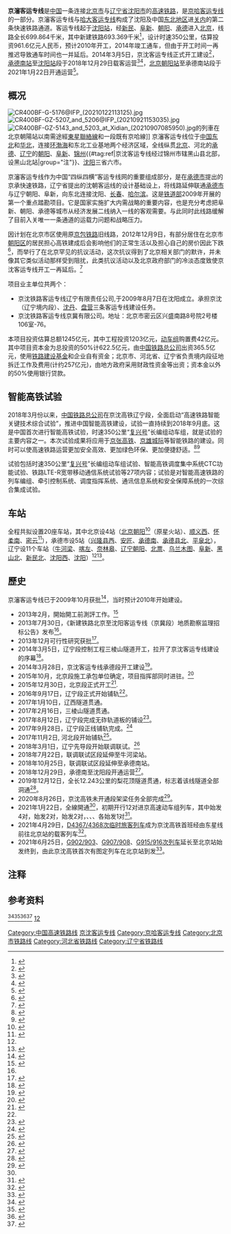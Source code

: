 {{Infobox rail system-route
|rail_name= 京沈客运专线
|other_name=京哈高速铁路北京至沈阳段
|name_bgcolor=
|banner_color=blue
|sec_banner_color=
|third_banner_color=
|logo_filename=
|image_width= 250px
|logo_bgcolor=
|logo_note=
|image=CRH380AM-0204 at Beinianfeng (20201027150405).jpg
|imagesize=
|caption=参与京哈高速线京承段联调联试的[[中国铁路高速综合检测列车#CRH380AM-0204|CRH380AM-0204]]驶经北京市[[怀柔区|怀柔区]][[杨宋镇|杨宋镇]]北年丰村
|system_map= Beijing-Shenyang Railroad.svg
|mapimage_width= 300px
|map_bgcolor=
|locale= {{PRC}}<br />[[北京市|北京市]]、[[河北省|河北省]]、[[辽宁省|辽宁省]]
|service_type= [[高速铁路|高速铁路]]
|network=
|start=
|open_operation=
|begin_operation=[[承德南站|承德南站]]-[[沈阳站|沈阳站]]：2018年12月29日;<br />[[北京朝阳站|北京朝阳站]]-[[承德南站|承德南站]]：2021年1月22日
|end_operation=
|operation_note=
|system_length= 699.864公里
|length_in_operation=
|total_length=
|line_title= 线路
|lines= 2（[[双线铁路|复线铁路]]）
|stations= 20个
|route_title=
|main_route=
|secondary_route=
|branch_route=
|standard= [[客运专线|客运专线]]
|main_stations= [[北京朝阳站|北京朝阳站]]、[[沈阳站|沈阳站]]
|ridership=
|fleet_size=
|max_speed= 350km/h
|track_gauge= 1435毫米 4尺8 1⁄2寸（[[标准轨|标准轨]]）
|min_radius= 7000米
|max_grade= 20‰
|distance_between_mainlines= 5.0米
|block_signal= [[自动闭塞|自动闭塞]]
|engine= 
|rollingstock = [[和谐号CRH380B型电力动车组|CRH380BG]]、[[复兴号CR400AF型电力动车组|CR400AF-G]]、[[复兴号CR400BF型电力动车组|CR400BF-G]]、[[复兴号CR400BF型电力动车组|CR400BF-GZ]]等
|depot=
|operator=[[北京局集团|北京局集团]]、[[沈阳局集团|沈阳局集团]]
|franchise=
|hq=
|key_person=
|website=
|collapsed=
|route_map={{京沈客运专线RDT}}
}}

'''京瀋客运专线'''是[[中国|中国]]一条连接[[北京市|北京市]]与[[辽宁省|辽宁省]][[沈阳市|沈阳市]]的[[高速铁路|高速铁路]]，是[[京哈客运专线|京哈客运专线]]的一部分。京瀋客运专线与[[哈大客运专线|哈大客运专线]]构成了沈阳及中国[[东北地区|东北地区]]进[[汉地#清代至民國|关内]]的第二条快速铁路通道。客运专线起于[[沈阳站|沈阳站]]，经[[新民|新民]]、[[阜新|阜新]]、[[朝阳市|朝阳]]、[[承德|承德]]进入[[北京|北京]]，线路全长699.864千米，其中新建铁路693.369千米<ref name="xinhuanet21558304">{{cite web |url=http://www.bj.xinhuanet.com/bjpd_sdzx/2010-12/06/content_21558304.htm |title=京沈客运专线在京设五站点 最快2014年通车 |publisher=新华网 |date=2010-12-06 |accessdate=2010-12-06 |deadurl=yes |archiveurl=https://web.archive.org/web/20121028193806/http://www.bj.xinhuanet.com/bjpd_sdzx/2010-12/06/content_21558304.htm |archivedate=2012-10-28 }}</ref>，设计时速350公里，估算投资961.6亿元人民币，预计2010年开工，2014年竣工通车，但由于开工时间一再推迟导致通车时间也一并延后。2014年3月5日，京沈客运专线正式开工建设<ref>{{cite news|url=http://crh.gaotie.cn/jingshen/2014-05-07/157855.html|title=北京至沈阳铁路客运专线开建|publisher=高铁网|date=2014-05-07|accessdate=2014-05-08|archive-date=2014-05-08|archive-url=https://web.archive.org/web/20140508043113/http://crh.gaotie.cn/jingshen/2014-05-07/157855.html|dead-url=no}}</ref>，[[承德南站|承德南站]]至[[沈阳站|沈阳站]]段于2018年12月29日载客运营<ref name="people">{{cite news|url=http://politics.people.com.cn/n1/2016/0918/c1001-28719622.html|title=京沈高铁辽宁段开始铺轨|publisher=经济日报|date=2016年9月18日|accessdate=2016年9月18日|archive-date=2020年5月31日|archive-url=https://web.archive.org/web/20200531001154/http://politics.people.com.cn/n1/2016/0918/c1001-28719622.html|dead-url=no}}</ref><ref>{{Cite news|url=https://mp.weixin.qq.com/s/rVmtwszI4Gbw6JCTwDWlvQ|title=2019年1月5日京沈高铁承德至沈阳段正式开通运营！|author=|date=|work=世界轨道交通资讯网|accessdate=2018-12-03|archive-date=2021-02-15|archive-url=https://web.archive.org/web/20210215174322/https://mp.weixin.qq.com/s/rVmtwszI4Gbw6JCTwDWlvQ}}</ref>，[[北京朝阳站|北京朝阳站]]至承德南站段于2021年1月22日开通运营<ref name=nen>{{cite web|url=http://liaoning.nen.com.cn/system/2021/01/22/021086706.shtml|title=京沈高铁今日开通|date=2021-01-22|accessdate=2021-01-22|archive-date=2021-01-24|archive-url=https://web.archive.org/web/20210124120118/http://liaoning.nen.com.cn/system/2021/01/22/021086706.shtml|dead-url=no}}</ref>。

== 概况 ==
[[File:CR400BF-G-5176@IFP_(20210122113125).jpg|thumb]]
[[File:CR400BF-GZ-5207_and_5206@IFP_(20210921153035).jpg|thumb]]
[[File:CR400BF-GZ-5143_and_5203_at_Xidian_(20210907085950).jpg|thumb]]的列車在北京朝陽站以南需途經[[雙沙鐵路|東星聯絡線]]和一段既有京哈線]]
京瀋客运专线位于[[中国|中国]][[东北地区|东北]]和[[华北地区|华北]]，连接[[环渤海经济圈|环渤海]]和东北工业基地两个经济区域，全线纵贯[[北京市|北京]]、河北的[[承德市|承德]]、[[辽宁省|辽宁]]的[[朝阳市|朝阳]]、[[阜新市|阜新]]、[[锦州市|锦州]]{{#tag:ref|京沈客运专线经过锦州市辖黑山县北部，设黑山北站|group="注"}}、[[沈阳市|沈阳]]三省六市。

京瀋客运专线作为中国“四纵四横”客运专线网的重要组成部分，是在[[承德市|承德市]]提出的京承快速铁路，辽宁省提出的沈朝客运线的设计基础设上，将线路延伸联通[[承德市|承德市]]与辽宁朝阳、阜新，向东北连接沈阳、[[長春市|长春]]、[[哈爾濱市|哈尔滨]]。这是[[中華人民共和國鐵道部|铁道部]]2009年开展的第一个重点踏勘项目。它是国家实施扩大内需战略的重要内容，也是充分考虑把阜新、朝阳、承德等城市从经济发展二线纳入一线的客观需要。与此同时此线路缓解了目前入关唯一一条通道的运载力问题和战略压力。

因计划在北京市区使用原[[京包铁路|京包铁路]]旧线路，2012年12月9日，有部分居住在北京市[[朝阳区_(北京市)|朝阳区]]的居民担心高铁建成后会影响他们的正常生活以及担心自己的房价因此下跌<ref>{{cite web|url=http://finance.sina.com.cn/china/20130417/005915169144.shtml|title=京沈高铁环评黑幕：同意有礼品不同意就不发卷|publisher=新浪网|accessdate=2015-07-12|archive-date=2021-02-15|archive-url=https://web.archive.org/web/20210215174635/http://finance.sina.com.cn/china/20130417/005915169144.shtml|dead-url=no}}</ref>，而举行了在北京罕见的抗议活动，这次抗议得到了北京相关部门的默许，并未像其它类似活动那样受到阻扰，此类抗议活动以及北京政府部门的冷淡态度致使京沈客运专线开工一再延后。<ref>{{cite web |url=http://www.reuters.com/article/2012/12/09/china-protest-idUSL4N09J0B120121209 |title=Rare Beijing protest takes aim at high speed rail project |date=2012-12-09 |accessdate=2012-12-09 |language=en |archive-date=2015-09-24 |archive-url=https://web.archive.org/web/20150924172508/http://www.reuters.com/article/2012/12/09/china-protest-idUSL4N09J0B120121209 |dead-url=yes }}</ref>

项目业主单位共两个：
*京沈铁路客运专线辽宁有限责任公司,于2009年8月7日在沈阳成立。承担京沈（辽宁境内段）、[[沈丹客运专线|沈丹]]、[[盘营客运专线|盘营]]三条客运专线建设任务。
*京沈铁路客运专线京冀有限公司。地址：北京市密云区兴盛南路8号院2号楼106室-76。

本项目投资估算总额1245亿元，其中工程投资1203亿元，[[动车组|动车组]]购置费42亿元。其中项目资本金为总投资的50%计622.5亿元，由[[中国铁路总公司|中国铁路总公司]]出资365.5亿元，使用[[铁路建设基金|铁路建设基金]]和企业自有资金；北京市、河北省、辽宁省负责境内段征地拆迁工作及费用(计约257亿元)，由地方政府采用财政性资金等出资；资本金以外的50%使用银行贷款。

== 智能高铁试验==
2018年3月份以来，[[中国铁路总公司|中国铁路总公司]]在京沈高铁辽宁段，全面启动“高速铁路智能关键技术综合试验”，推进中国智能高铁建设，试验一直持续到2018年9月底。这是中国首次进行智能高铁试验，时速350公里“[[复兴号电力动车组|复兴号]]”长编组动车组，就是试验的主要内容之一。本次试验成果将应用于[[京张城际铁路|京张高铁]]、[[京雄铁路|京雄城际]]等智能铁路的建设。同时可以使高速铁路运营更加安全高效、更加绿色环保、更加便捷舒适。<ref>{{Cite web|url=https://weibo.com/ttarticle/p/show?id=2309404233022881856336#_0|title=中国首次开展智能高速铁路关键技术综合试验|accessdate=2018-04-26|author=|date=2018-04-26|publisher=|archive-date=2020-05-31|archive-url=https://web.archive.org/web/20200531001008/https://www.weibo.com/ttarticle/p/show?id=2309404233022881856336#_0}}</ref><ref>{{Cite web|url=http://www.peoplerail.com/rail/show-456-377853-1.html|title=铁路总公司高速铁路智能关键技术综合试验暨京沈高速综合试验动员会召开 - 行业 - 人民铁道网 - 中国官方铁路门户|accessdate=2018-04-27|work=www.peoplerail.com|archive-date=2021-02-15|archive-url=https://web.archive.org/web/20210215174729/http://www.peoplerail.com/rail/show-456-377853-1.html|dead-url=no}}</ref>

试验包括时速350公里“[[复兴号电力动车组|复兴号]]”长编组动车组试验、智能高铁调度集中系统CTC功能试验、铁路LTE-R宽带移动通信系统试验等27项内容；试验是对智能高速铁路的列车编组、牵引控制系统、调度指挥系统、通讯信息系统和安全保障系统的一次综合集成试验。

== 车站 ==
全程共拟设置20座车站，其中北京设4站（[[北京朝阳站|北京朝阳]]<ref>{{cite web |author1=人民铁道 |title=端午节国铁集团党组领导同志到雄安站和北京朝阳站检查调研 |url=https://mp.weixin.qq.com/s/6HWy-CsympLhzHzE3ckg-Q |accessdate=2020-06-28 |archive-date=2020-06-30 |archive-url=https://web.archive.org/web/20200630004831/https://mp.weixin.qq.com/s/6HWy-CsympLhzHzE3ckg-Q |dead-url=no }}</ref>（原星火站）、[[顺义西站|顺义西]]、[[怀柔南站|怀柔南]]、[[密云站|密云]]<ref>{{cite web|url=http://www.bcactc.com/home/gcxx/tdzbgg_show.aspx?fid=2421&publicsource=%d6%d0%b9%fa%cc%fa%c2%b7%d7%dc%b9%ab%cb%be|title=新建北京至沈阳铁路客运专线北京段（不含动车运用所）施工监理资格预审公告（代招标公告）|publisher=[[中国铁路总公司|中国铁路总公司]]|date=2015-08-28|accessdate=2015-08-31|archive-date=2020-11-27|archive-url=https://web.archive.org/web/20201127025656/http://www.bcactc.com/home/gcxx/tdzbgg_show.aspx?fid=2421&publicsource=%d6%d0%b9%fa%cc%fa%c2%b7%d7%dc%b9%ab%cb%be}}</ref>），承德市设5站（[[兴隆县西站|兴隆县西]]、[[安匠站|安匠]]、[[承德南站|承德南]]、[[承德县北站|承德县北]]、[[平泉北站|平泉北]]），辽宁设11个车站（[[牛河梁站|牛河梁]]、[[喀左站|喀左]]、[[奈林皋站|奈林皋]]、[[辽宁朝阳站|辽宁朝阳]]、[[北票站|北票]]、[[乌兰木图站|乌兰木图]]、[[阜新站|阜新]]、[[黑山北站|黑山北]]、[[新民北站|新民北]]、[[沈阳西站|沈阳西]]、[[沈阳站|沈阳]]）<ref name="xinhuanet21558304" /><ref name="BJJ01">{{cite web|url=http://www.bcactc.com/home/gcxx/tdzbgg_show.aspx?fid=1040&publicsource=%b1%b1%be%a9%cc%fa%c2%b7%be%d6|publisher=北京市建设工程信息网|date=2013-07-30|accessdate=2013-08-05|title=新建铁路北京至沈阳客运专线（京冀段）地质勘察监理招标公告|archive-date=2020-11-27|archive-url=https://web.archive.org/web/20201127044748/http://www.bcactc.com/home/gcxx/tdzbgg_show.aspx?fid=1040&publicsource=%b1%b1%be%a9%cc%fa%c2%b7%be%d6}}</ref>。

==歷史==
京瀋客运专线已于2009年10月获批<ref>{{cite web |url=http://www.fuxin.gov.cn/center/fxxw/zwyw/2010/01/04/96134.html |title=城市向北百姓目光北移——瞭望玉龙新城 |publisher=中国阜新政府门户网站 |date=2010-01-04 |accessdate=2010-01-05 |deadurl=yes |archiveurl=https://web.archive.org/web/20100829122455/http://www.fuxin.gov.cn/center/fxxw/zwyw/2010/01/04/96134.html |archivedate=2010-08-29 }}</ref>，当时预计2010年开始建设。
*2013年2月，開始開工前測評工作。<ref>{{cite web|url=http://crh.gaotie.cn/jingshen/2013-02-09/61897.html|title=京沈客运专线年内正式开工|publisher=高铁网|accessdate=2013-06-07|archive-date=2013-06-28|archive-url=https://archive.is/20130628082313/http://crh.gaotie.cn/jingshen/2013-02-09/61897.html|dead-url=no}}</ref>
*2013年7月30日，《新建铁路北京至沈阳客运专线（京冀段）地质勘察监理招标公告》发布<ref name="BJJ01" />。
*2013年12月可行性研究获批<ref>{{Cite web |url=http://www.china-railway.com.cn/xwc/tlxw/201312/t20131228_40993.htm |title=中国铁路总公司启动京沈客专施工准备工作 |accessdate=2013-12-28 |archive-date=2013-12-28 |archive-url=https://web.archive.org/web/20131228152513/http://www.china-railway.com.cn/xwc/tlxw/201312/t20131228_40993.htm |dead-url=no }}</ref>。
*2014年3月5日，辽宁段控制工程三棱山隧道开工，拉开了京沈客运专线建设的序幕<ref>{{cite news|url=http://www.ln.chinanews.com/Item/869103.aspx|title=北京至沈阳铁路客运专线开建|publisher=中国新闻网|date=2014-05-04|accessdate=2014-05-09|deadurl=yes|archiveurl=https://web.archive.org/web/20140508170358/http://www.ln.chinanews.com/Item/869103.aspx|archivedate=2014-05-08}}</ref>。
*2014年3月28日，京沈客运专线承德段开工建设<ref>{{cite news|url=http://www.aastocks.com/tc/stocks/analysis/china-hot-topic-content.aspx?id=200000328966&type=17&catg=2|title=京沈客運專線承德段29日開工,承德北京1小時可達|accessdate=2014-03-29|archive-date=2021-02-15|archive-url=https://web.archive.org/web/20210215175021/http://www.aastocks.com/tc/stocks/analysis/china-hot-topic-content.aspx?id=200000328966&type=17&catg=2|dead-url=no}}</ref>。
*2015年10月，北京段施工承包单位确定，项目指挥部同时进驻。<ref>{{cite web|url=http://www.bcactc.com/home/gcxx/tdzbgs_show.aspx?ID=1190|title=新建北京至沈阳铁路客运专线北京段站前工程（不含动车运用所）施工总价承包招标中标候选人公示|publisher=北京工程建设交易信息网|date=2015-10-12|accessdate=2015-11-08|archive-url=https://web.archive.org/web/20160304121540/http://www.bcactc.com/home/gcxx/tdzbgs_show.aspx?ID=1190|archive-date=2016-03-04|dead-url=yes}}</ref>
*2015年12月30日，北京段正式开工<ref>{{cite web|url=http://news.sohu.com/20160106/n433583205.shtml|title=京沈高铁北京段正式开工 设4车站|author=吴为|date=2016-01-05|publisher=搜狐网|accessdate=2016-01-05|archive-date=2021-02-15|archive-url=https://web.archive.org/web/20210215175113/http://news.sohu.com/20160106/n433583205.shtml|dead-url=no}}</ref>.
*2016年9月17日，辽宁段正式开始铺轨<ref name="people"/>。
*2017年1月10日，辽西隧道贯通。
*2017年2月16日，三棱山隧道贯通。
*2017年8月12日，辽宁段完成无砟轨道板的铺设<ref>{{Cite web|url=http://www.gov.cn/xinwen/2017-08/12/content_5217409.htm#1|title=京沈高铁辽宁段轨道板铺设完成_图片新闻_中国政府网|accessdate=2018-02-06|last=刘杨|work=www.gov.cn|archive-date=2020-05-31|archive-url=https://web.archive.org/web/20200531001045/http://www.gov.cn/xinwen/2017-08/12/content_5217409.htm#1|dead-url=no}}</ref>。
*2017年9月28日，辽宁段正线铺轨完成。<ref>{{Cite web|url=http://v.youku.com/v_show/id_XMzA1MjUxNzk1Ng====.html?tpa=dW5pb25faWQ9MzAwMDAzXzEwMDAxNF8wNF8wMQ&fromvsogou=1&from=groupmessage|title=喜迎十九大特别节目 京沈高铁辽宁段今日铺轨完成 170928—在线播放—优酷网，视频高清在线观看|accessdate=2017-10-15|work=v.youku.com|archive-date=2019-07-22|archive-url=https://web.archive.org/web/20190722164500/http://v.youku.com/v_show/id_XMzA1MjUxNzk1Ng====.html?tpa=dW5pb25faWQ9MzAwMDAzXzEwMDAxNF8wNF8wMQ&fromvsogou=1&from=groupmessage|dead-url=no}}</ref>
*2017年11月2日, 河北段开始铺轨<ref>{{Cite web|url=http://www.peoplerail.com/rail/show-478-356068-1.html|title=京沈客专河北段开始铺轨 - 工程 - 人民铁道网 - 中国官方铁路门户|accessdate=2018-02-06|work=www.peoplerail.com|archive-date=2021-02-15|archive-url=https://web.archive.org/web/20210215175207/http://www.peoplerail.com/rail/show-478-356068-1.html|dead-url=no}}</ref>。
*2018年3月1日，辽宁先导段开始联调联试。<ref>{{Cite web|url=http://www.peoplerail.com/rmtd2016/content/2018-03/05/content_44225.htm|title=京沈高铁辽宁段开始联调联试|accessdate=2018-03-04|author=|date=|publisher=|archive-date=2020-05-31|archive-url=https://web.archive.org/web/20200531001059/http://www.peoplerail.com/rmtd2016/content/2018-03/05/content_44225.htm|dead-url=no}}</ref>
*2018年7月22日，联调联试区段延伸至牛河梁站。
*2018年10月25日，联调联试区段延伸至承德南站。
*2018年12月29日，承德南至沈阳段开通运营<ref>{{cite news|url=http://www.he.xinhuanet.com/xinwen/2018-12/27/c_1123911719.htm|title=京沈高铁沈阳至承德段将于12月29日开通|publisher=[[燕赵晚报|燕赵晚报]]|date=2018-12-27|accessdate=2018-12-28|archive-date=2021-02-15|archive-url=https://web.archive.org/web/20210215175234/http://www.he.xinhuanet.com/xinwen/2018-12/27/c_1123911719.htm|dead-url=no}}</ref>。
*2019年12月12日，全长12.243公里的梨花顶隧道贯通，标志着该线隧道全部洞通<ref>{{cite news|url=http://www.bjd.com.cn/a/201912/12/WS5df1bd24e4b0f4ff837fe730.html|title=刚刚，京沈高铁全线隧道贯通！通车后2.5小时到沈阳|work=北京日报客户端|date=2019-12-12|accessdate=2019-12-15|archive-date=2020-05-31|archive-url=https://web.archive.org/web/20200531001114/http://www.bjd.com.cn/a/201912/12/WS5df1bd24e4b0f4ff837fe730.html|dead-url=no}}</ref>。
*2020年8月26日，京沈高铁未开通段架梁任务全部完成<ref>{{cite web |title=京沈高铁顺利完成全部架梁任务 |url=http://www.chinanews.com/tp/hd2011/2020/08-26/953096.shtml |website=中国新闻网 |accessdate=2020-08-26 |archive-date=2021-02-15 |archive-url=https://web.archive.org/web/20210215175456/http://www.chinanews.com/tp/hd2011/2020/08-26/953096.shtml |dead-url=no }}</ref>。
*2021年1月22日，全線開通<ref name=nen />，初期开行12对进京高速动车组列车，其中{{站|哈尔滨西}}始发4对，{{站|长春西}}始发2对，{{站|沈阳北}}始发2对，{{站|吉林}}、{{站|通辽}}、{{站|赤峰}}、{{站|鞍山西}}各始发1对<ref>{{cite news|url=http://epaper.syd.com.cn/sywb/html/2021-01/23/content_121103_12935486.htm|title=京哈高铁全线贯通，京沈连线全新时速一文读懂京哈高铁那些事儿|work=[[沈阳晚报|沈阳晚报]]|date=2021-01-23|pages=03|accessdate=2021-01-24}}</ref>。
*2021年4月29日，[[京沈动车组列车|D4367/4368次]][[临时旅客列车|临时旅客列车]]成为京沈高铁首班经由东星线前往北京站的载客列车<ref>{{cite news|url=https://www.163.com/dy/article/G8GL4GD10534TIK1.html|title=好消息！承德坐高铁能直达北京站了|publisher=承德微动态|date=2021-04-26|accessdate=2021-04-26|archive-date=2021-04-28|archive-url=https://web.archive.org/web/20210428145213/https://www.163.com/dy/article/G8GL4GD10534TIK1.html|dead-url=no}}</ref>。
*2021年6月25日，[[京哈高速动车组列车|G902/903]]、[[京沈、京吉高速动车组列车|G907/908]]、[[京吉高速动车组列车|G915/916次列车]]延长至北京站始发终到，由此京沈高铁首次有图定列车在北京站到发<ref>{{cite news|url=https://www.chinanews.com/cj/2021/06-11/9497823.shtml|title=京哈高铁首次迎来复兴号智能型动车组 列车增至34列|publisher=[[中国新闻网|中国新闻网]]|date=2021-06-11|accessdate=2021-06-17|archive-date=2021-06-11|archive-url=https://web.archive.org/web/20210611175952/http://www.chinanews.com/cj/2021/06-11/9497823.shtml|dead-url=no}}</ref>。

==注释==
{{Reflist|group="注"}}

== 参考资料 ==
<ref>{{Cite web|title=监督项目介绍—京沈客运专线|url=http://www.nra.gov.cn/zzjg/sydw/gczljdzx/gzdt4/201511/t20151125_19128.shtml|accessdate=2019-06-08|author=[[国家铁路局|国家铁路局]]|date=2015-11-25 09:59|format=|publisher=|language=|archive-date=2021-02-15|archive-url=https://web.archive.org/web/20210215175443/http://www.nra.gov.cn/zzjg/sydw/gczljdzx/gzdt4/201511/t20151125_19128.shtml|dead-url=no}}</ref><ref>{{Cite web|title=国家发展改革委关于新建朝阳至秦沈高铁凌海南站铁路联络线工程可行性研究报告的批复|url=http://www.ndrc.gov.cn/zcfb/zcfbtz/201611/t20161124_827602.html|accessdate=2019-07-16|author=|date=2016-11-16|format=|publisher=[[中华人民共和国国家发展和改革委员会|中华人民共和国国家发展和改革委员会]]|language=|archive-url=https://web.archive.org/web/20161221232903/http://www.ndrc.gov.cn/zcfb/zcfbtz/201611/t20161124_827602.html|archive-date=2016-12-21|dead-url=yes}}</ref><ref>{{Cite web|title=京沈高铁辽宁段桥下施工基本完成|url=http://m.news.cctv.com/2017/09/09/ARTIO2lGGPXh3Yp45oXTXybG170909.shtml|accessdate=2019-07-16|author=|date=2017-09-09|format=|publisher=[[中国中央电视台|央视]]|language=|archive-date=2021-02-15|archive-url=https://web.archive.org/web/20210215175441/http://m.news.cctv.com/2017/09/09/ARTIO2lGGPXh3Yp45oXTXybG170909.shtml|dead-url=no}}</ref><ref>{{Cite web|title=再见了，皇姑屯站 ——京沈客专顺利引入沈阳枢纽|url=http://www.peoplerail.com/rail/show-478-394237-1.html|accessdate=2019-11-05|author=|date=2018-11-29|format=|publisher=[[人民铁道|人民铁道]]|language=|archive-date=2019-11-05|archive-url=https://web.archive.org/web/20191105232941/http://www.peoplerail.com/rail/show-478-394237-1.html|dead-url=no}}</ref>
[https://mp.weixin.qq.com/s/zmGg1xwfX8V99v0vrxeQ2A]{{Wayback|url=https://mp.weixin.qq.com/s/zmGg1xwfX8V99v0vrxeQ2A |date=20210215175546 }}[https://mp.weixin.qq.com/s?__biz=MjM5NTc3MTgwMA==&mid=2650994671&idx=2&sn=b85e168d05049047e86a52ee9dcada60&chksm=bd0533188a72ba0ed5b878b26995a614c5ad76d01cf067b6055e6ae48740af4a32febef9583b&mpshare=1&scene=1&srcid=&sharer_sharetime=1593487212006&sharer_shareid=7ecb7d17ba77e5846c1ed39a4df07b77#rd]{{Wayback|url=https://mp.weixin.qq.com/s?__biz=MjM5NTc3MTgwMA==&mid=2650994671&idx=2&sn=b85e168d05049047e86a52ee9dcada60&chksm=bd0533188a72ba0ed5b878b26995a614c5ad76d01cf067b6055e6ae48740af4a32febef9583b&mpshare=1&scene=1&srcid=&sharer_sharetime=1593487212006&sharer_shareid=7ecb7d17ba77e5846c1ed39a4df07b77#rd |date=20210215190150 }}
{{reflist|2}}

{{京沈客运专线|nocat}}
{{中国高速铁路}}

[[Category:中国高速铁路线|Category:中国高速铁路线]]
[[Category:京沈客运专线|]]
[[Category:京哈客运专线|Category:京哈客运专线]]
[[Category:北京市铁路线|Category:北京市铁路线]]
[[Category:河北省铁路线|Category:河北省铁路线]]
[[Category:辽宁省铁路线|Category:辽宁省铁路线]]